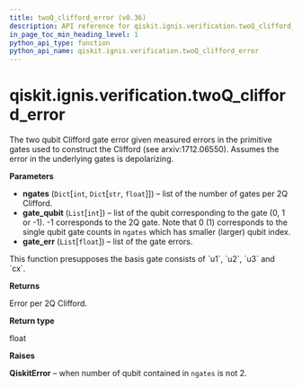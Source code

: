```yaml
---
title: twoQ_clifford_error (v0.36)
description: API reference for qiskit.ignis.verification.twoQ_clifford_error in qiskit v0.36
in_page_toc_min_heading_level: 1
python_api_type: function
python_api_name: qiskit.ignis.verification.twoQ_clifford_error
---
```


<span id="qiskit-ignis-verification-twoq-clifford-error" />

# qiskit.ignis.verification.twoQ\_clifford\_error

<Function id="qiskit.ignis.verification.twoQ_clifford_error" isDedicatedPage={true} github="https://github.com/qiskit-community/qiskit-ignis/tree/stable/0.7/qiskit/ignis/verification/randomized_benchmarking/rb_utils.py" signature="twoQ_clifford_error(ngates, gate_qubit, gate_err)">
  The two qubit Clifford gate error given measured errors in the primitive gates used to construct the Clifford (see arxiv:1712.06550). Assumes the error in the underlying gates is depolarizing.

  **Parameters**

  *   **ngates** (`Dict`\[`int`, `Dict`\[`str`, `float`]]) – list of the number of gates per 2Q Clifford.
  *   **gate\_qubit** (`List`\[`int`]) – list of the qubit corresponding to the gate (0, 1 or -1). -1 corresponds to the 2Q gate. Note that 0 (1) corresponds to the single qubit gate counts in `ngates` which has smaller (larger) qubit index.
  *   **gate\_err** (`List`\[`float`]) – list of the gate errors.

  <Admonition title="Note" type="note">
    This function presupposes the basis gate consists of `u1`, `u2`, `u3` and `cx`.
  </Admonition>

  **Returns**

  Error per 2Q Clifford.

  **Return type**

  float

  **Raises**

  **QiskitError** – when number of qubit contained in `ngates` is not 2.
</Function>

